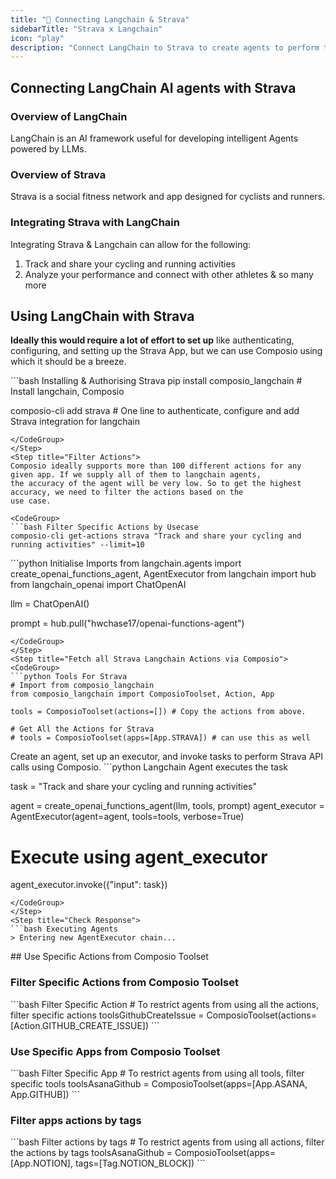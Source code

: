 ```yaml
---
title: "🚀 Connecting Langchain & Strava"
sidebarTitle: "Strava x Langchain"
icon: "play"
description: "Connect LangChain to Strava to create agents to perform tasks using natural language"
---
```


## Connecting LangChain AI agents with Strava

### Overview of LangChain

LangChain is an AI framework useful for developing intelligent Agents powered by LLMs.

### Overview of Strava

Strava is a social fitness network and app designed for cyclists and runners.

### Integrating Strava with LangChain

Integrating Strava & Langchain can allow for the following:

1. Track and share your cycling and running activities
2. Analyze your performance and connect with other athletes
& so many more

## Using LangChain with Strava

<Steps>
<Step title="Setting Up the Environment">

**Ideally this would require a lot of effort to set up** like authenticating, configuring, and setting up the Strava App, but we can use Composio using which it should be a breeze.

<CodeGroup>
```bash Installing & Authorising Strava
pip install composio_langchain # Install langchain, Composio 

composio-cli add strava # One line to authenticate, configure and add Strava integration for langchain
```
</CodeGroup>
</Step>
<Step title="Filter Actions">
Composio ideally supports more than 100 different actions for any given app. If we supply all of them to langchain agents, 
the accuracy of the agent will be very low. So to get the highest accuracy, we need to filter the actions based on the 
use case.

<CodeGroup>
```bash Filter Specific Actions by Usecase
composio-cli get-actions strava "Track and share your cycling and running activities" --limit=10
```
</CodeGroup>

</Step>
<Step title="Import Base Packages">

<CodeGroup>
```python Initialise Imports
from langchain.agents import create_openai_functions_agent, AgentExecutor
from langchain import hub
from langchain_openai import ChatOpenAI


llm = ChatOpenAI()

prompt = hub.pull("hwchase17/openai-functions-agent")
```
</CodeGroup>
</Step>
<Step title="Fetch all Strava Langchain Actions via Composio">
<CodeGroup>
```python Tools For Strava
# Import from composio_langchain
from composio_langchain import ComposioToolset, Action, App

tools = ComposioToolset(actions=[]) # Copy the actions from above. 

# Get All the Actions for Strava
# tools = ComposioToolset(apps=[App.STRAVA]) # can use this as well
```
</CodeGroup>
</Step>
<Step title="Execute the Agent">
Create an agent, set up an executor, and invoke tasks to perform Strava API calls using Composio. 
<CodeGroup>
```python Langchain Agent executes the task

task = "Track and share your cycling and running activities"

agent = create_openai_functions_agent(llm, tools, prompt)
agent_executor = AgentExecutor(agent=agent, tools=tools, verbose=True)

# Execute using agent_executor
agent_executor.invoke({"input": task})
```
</CodeGroup>
</Step>
<Step title="Check Response">
```bash Executing Agents
> Entering new AgentExecutor chain...
```
</Step>
</Steps>
## Use Specific Actions from Composio Toolset

### Filter Specific Actions from Composio Toolset

<CodeGroup>
```bash Filter Specific Action
# To restrict agents from using all the actions, filter specific actions
toolsGithubCreateIssue = ComposioToolset(actions=[Action.GITHUB_CREATE_ISSUE])
```
</CodeGroup>

### Use Specific Apps from Composio Toolset
<CodeGroup>
```bash Filter Specific App
# To restrict agents from using all tools, filter specific tools
toolsAsanaGithub = ComposioToolset(apps=[App.ASANA, App.GITHUB])
```
</CodeGroup>

### Filter apps actions by tags 
<CodeGroup>
```bash Filter actions by tags
# To restrict agents from using all actions, filter the actions by tags
toolsAsanaGithub = ComposioToolset(apps=[App.NOTION], tags=[Tag.NOTION_BLOCK])
```
</CodeGroup>

